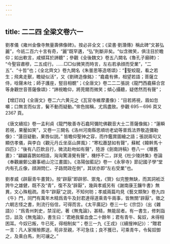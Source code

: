 ```yaml
---
---
---
```

title: 二二四 全梁文卷六一
---




劉孝儀《雍州金像寺無量壽佛像碑》。按必非全文；《梁書·劉潛傳》稱此碑“文甚弘麗”，今祇二百六十言有奇，“麗”既罕遘，“弘”則斷非矣。“似含微笑，俱注目於瞻仰；如出軟言，咸傾耳於諦聽”；參觀《全後魏文》卷五八闕名《魯孔子廟碑》： “今聖容肅穆，二五成行。……□□似微笑而時言，左右若承顔而受業”，“二五”、“十哲”也；《全北齊文》卷九闕名《朱曇思等造塔頌》：“𪎑聖蛟龍，看之若生；飛禽走獸，瞻疑似活”，又《劉碑造像銘》：“龕龕有佛，相望若語；菩薩立侍，唅聲未吐；師子護座，竪目相覩”；《全唐文》卷二二二張説《龍門西龕蘇合宫等身觀世音菩薩像頌》：“諦視瞻仰，將莞爾而微笑；傾心攝聽，疑僁然而有聲”；

【增訂四】《全唐文》卷二六六黄元之《瓦官寺維摩畫像》：“目若將視，眉如忽嚬；口無言而似言，鬢不動而疑動。”侔色揣稱，尤爲盡致。參觀 695－696 頁又 2367 頁。

《唐文續拾》卷一孟利貞《龍門敬善寺石龕阿彌陀佛觀音大士二菩薩像銘》：“蓮瞬若視，果靨如笑”，又卷一三闕名《洛州河南縣思順坊老幼等普爲法界敬造彌勒像》：“蓮目疑動，果唇似説。” 皆瞻仰聖神之容，而作鑑賞圖繪之語；張説兩句又顯仿孝儀，與李白《觀元丹丘坐巫山屏風》：“寒松蕭瑟如有聲”，蘇軾《韓幹馬十四匹》：“後有八匹飲且行，微流赴吻如有聲”，陸游《劍南詩稿》卷八一《曝舊畫》：“翩翩喜鵲如相語，洶洶驚濤覺有聲”，機杼不二，詳見《杜少陵詩集》卷論《奉觀嚴鄭公廳事岷山沱江畫圖》。《洛陽伽藍記》卷一《永寧寺》節記國子學“堂内有孔丘像，顔淵問仁、子路問政在側”，其狀亦即“左右受業”也。

劉孝威《辟厭青牛畫贊》。按“辟厭”即辟邪、禦鬼，《贊》似完整無缺，而其詞衹泛誇牛之雄健，既不及“青”，復不及“辟厭”，幾與孝威另有《謝南康王饟牛書》無異，文心殊粗疏。青牛“辟厭”之説，不知何昉；孝威兩篇均見《藝文類聚》卷九四《牛》門，同門有萬年木精爲青牛及封君達得道乘青牛兩事，皆無關“辟厭”。徵之六朝志怪之書，則流行俗信，可得而言。《太平廣記》卷三一七《宗岱》（出《雜語》）：“爲青州刺史，禁淫祀，著《無鬼論》，甚精，無能屈者。有一書生，修刺詣岱，談及《無鬼論》，書生曰：‘君絶我輩血食二十餘年；君有青牛、髯奴，未得相困耳。今奴已叛，牛已死，得相制矣’”；卷三一九《王戎》（《續搜神記》）：“贈君一言：凡人家殯殮葬送，苟非至親，不可急往；良不獲已，可乘青牛，令髯奴御之，及乘白馬，則可禳之。”